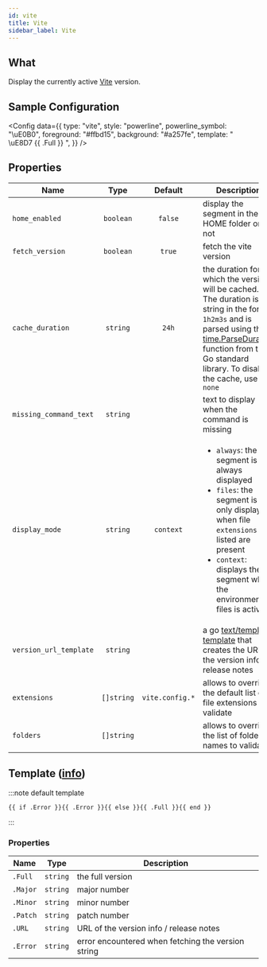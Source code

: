 ```yaml
---
id: vite
title: Vite
sidebar_label: Vite
---
```


## What

Display the currently active [Vite][vite] version.

## Sample Configuration


<Config
  data={{
    type: "vite",
    style: "powerline",
    powerline_symbol: "\uE0B0",
    foreground: "#ffbd15",
    background: "#a257fe",
    template: " \uE8D7 {{ .Full }} ",
  }}
/>

## Properties

| Name                   |    Type    |    Default     | Description                                                                                                                                                                                                                          |
| ---------------------- | :--------: | :------------: | ------------------------------------------------------------------------------------------------------------------------------------------------------------------------------------------------------------------------------------ |
| `home_enabled`         | `boolean`  |    `false`     | display the segment in the HOME folder or not                                                                                                                                                                                        |
| `fetch_version`        | `boolean`  |     `true`     | fetch the vite version                                                                                                                                                                                                            |
| `cache_duration`       |  `string`  |     `24h`      | the duration for which the version will be cached. The duration is a string in the format `1h2m3s` and is parsed using the [time.ParseDuration] function from the Go standard library. To disable the cache, use `none`              |
| `missing_command_text` |  `string`  |                | text to display when the command is missing                                                                                                                                                                                          |
| `display_mode`         |  `string`  |   `context`    | <ul><li>`always`: the segment is always displayed</li><li>`files`: the segment is only displayed when file `extensions` listed are present</li><li>`context`: displays the segment when the environment or files is active</li></ul> |
| `version_url_template` |  `string`  |                | a go [text/template][go-text-template] [template][templates] that creates the URL of the version info / release notes                                                                                                                |
| `extensions`           | `[]string` | `vite.config.*` | allows to override the default list of file extensions to validate                                                                                                                                                                   |
| `folders`              | `[]string` |                | allows to override the list of folder names to validate                                                                                                                                                                              |

## Template ([info][templates])

:::note default template

```template
{{ if .Error }}{{ .Error }}{{ else }}{{ .Full }}{{ end }}
```

:::

### Properties

| Name     | Type     | Description                                        |
| -------- | -------- | -------------------------------------------------- |
| `.Full`  | `string` | the full version                                   |
| `.Major` | `string` | major number                                       |
| `.Minor` | `string` | minor number                                       |
| `.Patch` | `string` | patch number                                       |
| `.URL`   | `string` | URL of the version info / release notes            |
| `.Error` | `string` | error encountered when fetching the version string |

[go-text-template]: https://golang.org/pkg/text/template/
[templates]: /docs/configuration/templates
[vite]: https://vite.dev/
[time.ParseDuration]: https://golang.org/pkg/time/#ParseDuration
